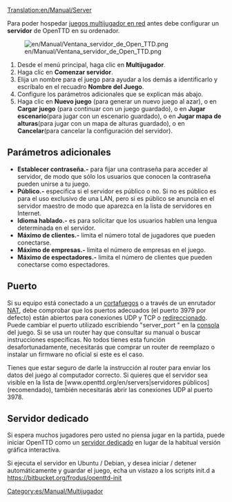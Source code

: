[[Translation:en/Manual/Server]]

Para poder hospedar [[es/Manual/Multijugador|juegos multijugador en red]] antes debe configurar un '''servidor''' de OpenTTD en su ordenador.

[[File:en/Manual/Ventana servidor de Open TTD.png|right]]
#Desde el menú principal, haga clic en '''Multijugador'''.
#Haga clic en '''Comenzar servidor'''.
#Elija un nombre para el juego para ayudar a los demás a identificarlo y escríbalo en el recuadro '''Nombre del Juego'''.
#Configure los parámetros adicionales que se explican más abajo.
#Haga clic en '''Nuevo juego''' (para generar un nuevo juego al azar), o en '''Cargar juego''' (para continuar con un juego guardado), o en '''Jugar escenario'''(para jugar con un escenario guardado), o en '''Jugar mapa de alturas'''(para jugar con un mapa de alturas guardado), o en '''Cancelar'''(para cancelar la configuración del servidor).

== Parámetros adicionales ==
*'''Establecer contraseña.-''' para fijar una contraseña para acceder al servidor, de modo que sólo los usuarios que conocen la contraseña pueden unirse a tu juego.
*'''Público.-''' especifica si el servidor es público o no. Si no es público es para el uso exclusivo de una LAN, pero si es público se anuncia en el servidor maestro de modo que aparezca en la lista de servidores en Internet.
*'''Idioma hablado.-''' es para solicitar que los usuarios hablen una lengua determinada en el servidor.
* '''Máximo de clientes.-''' limita el número total de jugadores que pueden conectarse.
*'''Máximo de empresas.-''' limita el número de empresas en el juego.
*'''Máximo de espectadores.-''' limita el número de clientes que pueden conectarse como espectadores.

==Puerto==
Si su equipo está conectado a un [https://www.wikipedia.org/wiki/es:Cortafuegos_(informática) cortafuegos] o a través de un enrutador [https://www.wikipedia.org/wiki/es:Network_Address_Translation NAT], debe comprobar que los puertos adecuados (el puerto 3979 por defecto) están abiertos para conexiones UDP y TCP o [https://www.wikipedia.org/wiki/es:Redirección_de_puertos redireccionado]. Puede cambiar el puerto utilizado escribiendo "server_port <port>" en la [[es/Manual/Consola|consola]] del juego. Si se usa un router hay que consultar su manual o buscar instrucciones específicas. No todos tienes esta función desafortunadamente, necesitarás que comprar un router de reemplazo o instalar un firmware no oficial si este es el caso.

Tienes que estar seguro de darle la instrucción al router para enviar los datos del juego al computador correcto. Si quieres que el servidor sea visible en la lista de [www.openttd.org/en/servers|servidores públicos](recomendado), también necesitarás abrir las conexiones UDP al puerto 3978.

==Servidor dedicado==
Si espera muchos jugadores pero usted no piensa jugar en la partida, puede iniciar OpenTTD como un [[es/Manual/Servidor dedicado|servidor dedicado]] en lugar de la habitual versión gráfica interactiva.

Si ejecuta el servidor en Ubuntu / Debian, y desea iniciar / detener automáticamente y guardar el juego, echa un vistazo a los scripts init.d a https://bitbucket.org/frodus/openttd-init

[[Category:es/Manual/Multijugador]]